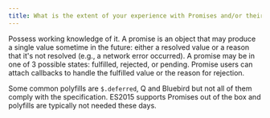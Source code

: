 ```yaml
---
title: What is the extent of your experience with Promises and/or their polyfills?
---
```


Possess working knowledge of it. A promise is an object that may produce a single value sometime in the future: either a resolved value or a reason that it's not resolved (e.g., a network error occurred). A promise may be in one of 3 possible states: fulfilled, rejected, or pending. Promise users can attach callbacks to handle the fulfilled value or the reason for rejection.

Some common polyfills are `$.deferred`, Q and Bluebird but not all of them comply with the specification. ES2015 supports Promises out of the box and polyfills are typically not needed these days.
